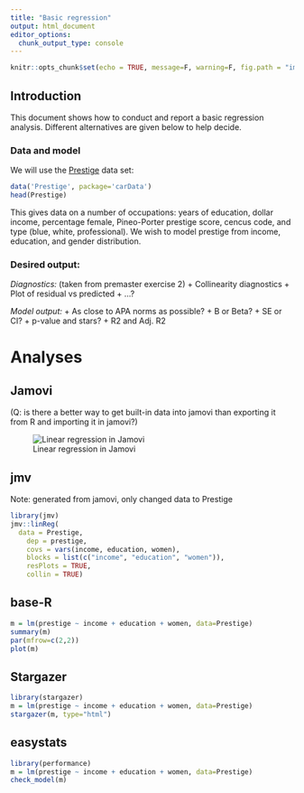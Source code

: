 ```yaml
---
title: "Basic regression"
output: html_document
editor_options: 
  chunk_output_type: console
---
```


```r
knitr::opts_chunk$set(echo = TRUE, message=F, warning=F, fig.path = "img/")
```

## Introduction

This document shows how to conduct and report a basic regression analysis.
Different alternatives are given below to help decide.

### Data and model

We will use the [Prestige](https://www.rdocumentation.org/packages/car/versions/2.1-6/topics/Prestige) data set:

```r
data('Prestige', package='carData')
head(Prestige)
```

This gives data on a number of occupations: years of education, dollar income, percentage female, Pineo-Porter prestige score, cencus code, and type (blue, white, professional).  We wish to model prestige from income, education, and gender distribution. 

### Desired output:

*Diagnostics:* (taken from premaster exercise 2)
  + Collinearity diagnostics
  + Plot of residual vs predicted
  + ...?

*Model output:*
  + As close to APA norms as possible?
  + B or Beta?
  + SE or CI?
  + p-value and stars?
  + R2 and Adj. R2
    
# Analyses {.tabset}
    
## Jamovi

(Q: is there a better way to get built-in data into jamovi than exporting it from R and importing it in jamovi?)

![Linear regression in Jamovi](img/jamovi_linreg.png)

## jmv
   
Note: generated from jamovi, only changed data to Prestige
    
```r
library(jmv)
jmv::linReg(
  data = Prestige,
    dep = prestige,
    covs = vars(income, education, women),
    blocks = list(c("income", "education", "women")),
    resPlots = TRUE,
    collin = TRUE)
```

## base-R

```r
m = lm(prestige ~ income + education + women, data=Prestige)
summary(m)
par(mfrow=c(2,2))
plot(m)
```

## Stargazer

```r
library(stargazer)
m = lm(prestige ~ income + education + women, data=Prestige)
stargazer(m, type="html")
```

## easystats

```r
library(performance)
m = lm(prestige ~ income + education + women, data=Prestige)
check_model(m)
```